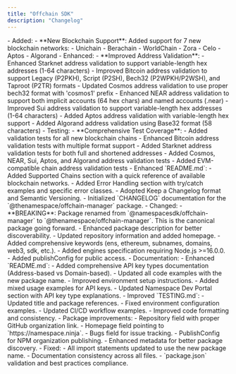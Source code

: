 ```yaml
---
title: "Offchain SDK"
description: "Changelog"
---
```

<Update label="August 19, 2025" description="v1.0.3">
  - Added:
    - **New Blockchain Support**: Added support for 7 new blockchain networks:
      - Unichain
      - Berachain
      - WorldChain
      - Zora
      - Celo
      - Aptos
      - Algorand
  - Enhanced:
    - **Improved Address Validation**:
      - Enhanced Starknet address validation to support variable-length hex addresses (1-64 characters)
      - Improved Bitcoin address validation to support Legacy (P2PKH), Script (P2SH), Bech32 (P2WPKH/P2WSH), and Taproot (P2TR) formats
      - Updated Cosmos address validation to use proper bech32 format with 'cosmos1' prefix
      - Enhanced NEAR address validation to support both implicit accounts (64 hex chars) and named accounts (.near)
      - Improved Sui address validation to support variable-length hex addresses (1-64 characters)
      - Added Aptos address validation with variable-length hex support
      - Added Algorand address validation using Base32 format (58 characters)
  - Testing:
    - **Comprehensive Test Coverage**:
      - Added validation tests for all new blockchain chains
      - Enhanced Bitcoin address validation tests with multiple format support
      - Added Starknet address validation tests for both full and shortened addresses
      - Added Cosmos, NEAR, Sui, Aptos, and Algorand address validation tests
      - Added EVM-compatible chain address validation tests
</Update>

<Update label="August 5, 2025" description="v1.0.2">
  - Enhanced `README.md`:
    - Added Supported Chains section with a quick reference of available blockchain networks.
    - Added Error Handling section with try/catch examples and specific error classes.
  
</Update>

<Update label="August 5, 2025" description="v1.0.1">
  - Adopted Keep a Changelog format and Semantic Versioning.
  - Initialized `CHANGELOG` documentation for the `@thenamespace/offchain-manager` package.
</Update>

<Update label="August 5, 2025" description="v1.0.0">
  - Changed:
    - **BREAKING**: Package renamed from `@namespacesdk/offchain-manager` to `@thenamespace/offchain-manager`. This is the canonical package going forward.
    - Enhanced package description for better discoverability.
    - Updated repository information and added homepage.
    - Added comprehensive keywords (ens, ethereum, subnames, domains, web3, sdk, etc.).
    - Added engines specification requiring Node.js >=16.0.0.
    - Added publishConfig for public access.
  - Documentation:
    - Enhanced `README.md`:
      - Added comprehensive API key types documentation (Address-based vs Domain-based).
      - Updated all code examples with the new package name.
      - Improved environment setup instructions.
      - Added mixed usage examples for API keys.
      - Updated Namespace Dev Portal section with API key type explanations.
    - Improved `TESTING.md`:
      - Updated title and package references.
      - Fixed environment configuration examples.
      - Updated CI/CD workflow examples.
      - Improved code formatting and consistency.
  - Package improvements:
    - Repository field with proper GitHub organization link.
    - Homepage field pointing to `https://namespace.ninja`.
    - Bugs field for issue tracking.
    - PublishConfig for NPM organization publishing.
    - Enhanced metadata for better package discovery.
  - Fixed:
    - All import statements updated to use the new package name.
    - Documentation consistency across all files.
    - `package.json` validation and best practices compliance.
</Update>